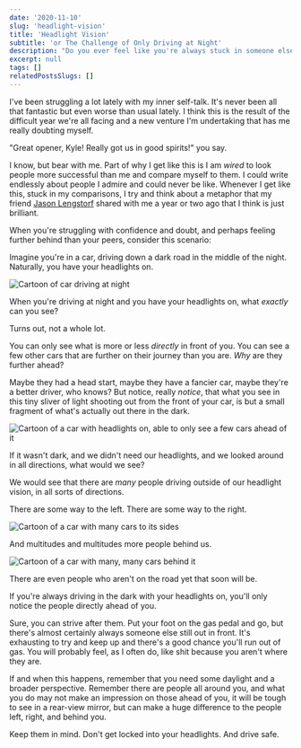 ```yaml
---
date: '2020-11-10'
slug: 'headlight-vision'
title: 'Headlight Vision'
subtitle: 'or The Challenge of Only Driving at Night'
description: "Do you ever feel like you're always stuck in someone else's rearview, failing to ever catch up to them? Might be time to change your persective."
excerpt: null
tags: []
relatedPostsSlugs: []
---
```


I've been struggling a lot lately with my inner self-talk. It's never been all that fantastic but even worse than usual lately. I think this is the result of the difficult year we're all facing and a new venture I'm undertaking that has me really doubting myself.

"Great opener, Kyle! Really got us in good spirits!" you say.

I know, but bear with me. Part of why I get like this is I am _wired_ to look people more successful than me and compare myself to them. I could write endlessly about people I admire and could never be like. Whenever I get like this, stuck in my comparisons, I try and think about a metaphor that my friend [Jason Lengstorf](https://twitter.com/jlengstorf) shared with me a year or two ago that I think is just brilliant.

When you're struggling with confidence and doubt, and perhaps feeling further behind than your peers, consider this scenario:

Imagine you're in a car, driving down a dark road in the middle of the night. Naturally, you have your headlights on.

![Cartoon of car driving at night](./images/nightDriving.jpg)

When you're driving at night and you have your headlights on, what _exactly_ can you see?

Turns out, not a whole lot.

You can only see what is more or less _directly_ in front of you. You can see a few other cars that are further on their journey than you are. _Why_ are they further ahead?

Maybe they had a head start, maybe they have a fancier car, maybe they're a better driver, who knows? But notice, really _notice_, that what you see in this tiny sliver of light shooting out from the front of your car, is but a small fragment of what's actually out there in the dark.

![Cartoon of a car with headlights on, able to only see a few cars ahead of it](./images/headlightVision.jpg)

If it wasn't dark, and we didn't need our headlights, and we looked around in all directions, what would we see?

We would see that there are _many_ people driving outside of our headlight vision, in all sorts of directions.

There are some way to the left. There are some way to the right.

![Cartoon of a car with many cars to its sides](./images/leftAndRight.jpg)

And multitudes and multitudes more people behind us.

![Cartoon of a car with many, many cars behind it](./images/trafficBehind.jpg)

There are even people who aren't on the road yet that soon will be.

If you're always driving in the dark with your headlights on, you'll only notice the people directly ahead of you.

Sure, you can strive after them. Put your foot on the gas pedal and go, but there's almost certainly always someone else still out in front. It's exhausting to try and keep up and there's a good chance you'll run out of gas. You will probably feel, as I often do, like shit because you aren't where they are.

If and when this happens, remember that you need some daylight and a broader perspective. Remember there are people all around you, and what you do may not make an impression on those ahead of you, it will be tough to see in a rear-view mirror, but can make a huge difference to the people left, right, and behind you.

Keep them in mind. Don't get locked into your headlights. And drive safe.
